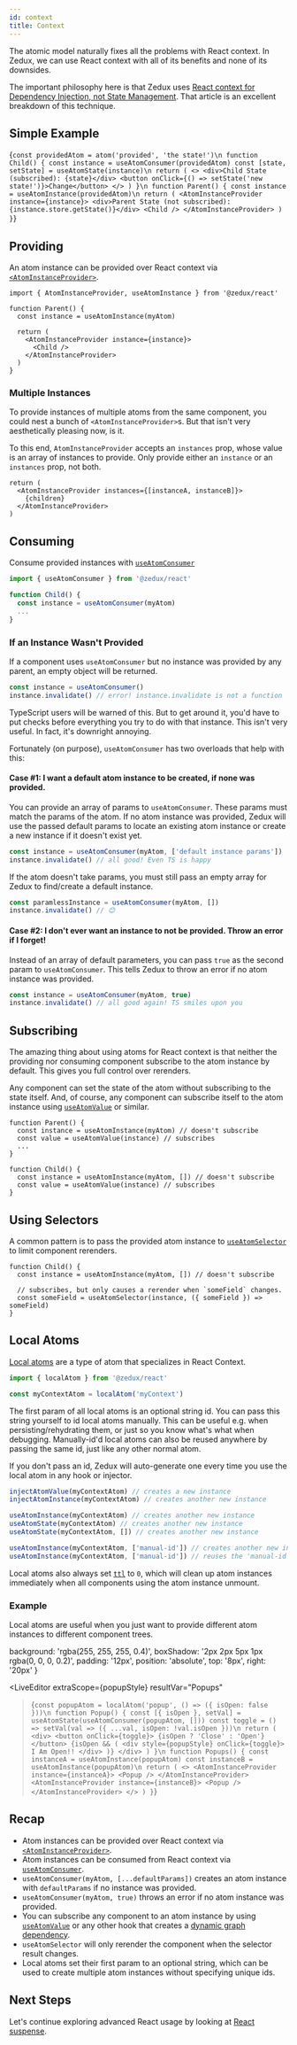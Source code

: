 ```yaml
---
id: context
title: Context
---
```



The atomic model naturally fixes all the problems with React context. In Zedux, we can use React context with all of its benefits and none of its downsides.

The important philosophy here is that Zedux uses [React context for Dependency Injection, not State Management](https://blog.testdouble.com/posts/2021-03-19-react-context-for-dependency-injection-not-state/). That article is an excellent breakdown of this technique.

## Simple Example

<LiveEditor resultVar="Parent">{`
const providedAtom = atom('provided', 'the state!')\n
function Child() {
  const instance = useAtomConsumer(providedAtom)
  const [state, setState] = useAtomState(instance)\n
  return (
    <>
      <div>Child State (subscribed): {state}</div>
      <button onClick={() => setState('new state!')}>Change</button>
    </>
  )
}\n
function Parent() {
  const instance = useAtomInstance(providedAtom)\n
  return (
    <AtomInstanceProvider instance={instance}>
      <div>Parent State (not subscribed): {instance.store.getState()}</div>
      <Child />
    </AtomInstanceProvider>
  )
}
`}</LiveEditor>

## Providing

An atom instance can be provided over React context via [`<AtomInstanceProvider>`](../api/components/AtomInstanceProvider).

```tsx
import { AtomInstanceProvider, useAtomInstance } from '@zedux/react'

function Parent() {
  const instance = useAtomInstance(myAtom)

  return (
    <AtomInstanceProvider instance={instance}>
      <Child />
    </AtomInstanceProvider>
  )
}
```

### Multiple Instances

To provide instances of multiple atoms from the same component, you could nest a bunch of `<AtomInstanceProvider>`s. But that isn't very aesthetically pleasing now, is it.

To this end, `AtomInstanceProvider` accepts an `instances` prop, whose value is an array of instances to provide. Only provide either an `instance` or an `instances` prop, not both.


```tsx
return (
  <AtomInstanceProvider instances={[instanceA, instanceB]}>
    {children}
  </AtomInstanceProvider>
)
```

## Consuming

Consume provided instances with [`useAtomConsumer`](../api/hooks/useAtomConsumer)

```ts
import { useAtomConsumer } from '@zedux/react'

function Child() {
  const instance = useAtomConsumer(myAtom)
  ...
}
```

### If an Instance Wasn't Provided

If a component uses `useAtomConsumer` but no instance was provided by any parent, an empty object will be returned.

```ts
const instance = useAtomConsumer()
instance.invalidate() // error! instance.invalidate is not a function
```

TypeScript users will be warned of this. But to get around it, you'd have to put checks before everything you try to do with that instance. This isn't very useful. In fact, it's downright annoying.

Fortunately (on purpose), `useAtomConsumer` has two overloads that help with this:

#### Case #1: I want a default atom instance to be created, if none was provided.

You can provide an array of params to `useAtomConsumer`. These params must match the params of the atom. If no atom instance was provided, Zedux will use the passed default params to locate an existing atom instance or create a new instance if it doesn't exist yet.

```ts
const instance = useAtomConsumer(myAtom, ['default instance params'])
instance.invalidate() // all good! Even TS is happy
```

If the atom doesn't take params, you must still pass an empty array for Zedux to find/create a default instance.

```ts
const paramlessInstance = useAtomConsumer(myAtom, [])
instance.invalidate() // 😊
```

#### Case #2: I don't ever want an instance to not be provided. Throw an error if I forget!

Instead of an array of default parameters, you can pass `true` as the second param to `useAtomConsumer`. This tells Zedux to throw an error if no atom instance was provided.

```ts
const instance = useAtomConsumer(myAtom, true)
instance.invalidate() // all good again! TS smiles upon you
```

## Subscribing

The amazing thing about using atoms for React context is that neither the providing nor consuming component subscribe to the atom instance by default. This gives you full control over rerenders.

Any component can set the state of the atom without subscribing to the state itself. And, of course, any component can subscribe itself to the atom instance using [`useAtomValue`](../api/hooks/useAtomValue) or similar.

```tsx
function Parent() {
  const instance = useAtomInstance(myAtom) // doesn't subscribe
  const value = useAtomValue(instance) // subscribes
  ...
}

function Child() {
  const instance = useAtomInstance(myAtom, []) // doesn't subscribe
  const value = useAtomValue(instance) // subscribes
}
```

## Using Selectors

A common pattern is to pass the provided atom instance to [`useAtomSelector`](../api/hooks/useAtomSelector) to limit component rerenders.

```tsx
function Child() {
  const instance = useAtomInstance(myAtom, []) // doesn't subscribe

  // subscribes, but only causes a rerender when `someField` changes.
  const someField = useAtomSelector(instance, ({ someField }) => someField)
}
```

## Local Atoms

[Local atoms](../api/classes/LocalAtom) are a type of atom that specializes in React Context.

```ts
import { localAtom } from '@zedux/react'

const myContextAtom = localAtom('myContext')
```

The first param of all local atoms is an optional string id. You can pass this string yourself to id local atoms manually. This can be useful e.g. when persisting/rehydrating them, or just so you know what's what when debugging. Manually-id'd local atoms can also be reused anywhere by passing the same id, just like any other normal atom.

If you don't pass an id, Zedux will auto-generate one every time you use the local atom in any hook or injector.

```ts
injectAtomValue(myContextAtom) // creates a new instance
injectAtomInstance(myContextAtom) // creates another new instance

useAtomInstance(myContextAtom) // creates another new instance
useAtomState(myContextAtom) // creates another new instance
useAtomState(myContextAtom, []) // creates another new instance

useAtomInstance(myContextAtom, ['manual-id']) // creates another new instance
useAtomInstance(myContextAtom, ['manual-id']) // reuses the 'manual-id' instance
```

Local atoms also always set [`ttl`](../api/StandardAtomBase#ttl) to `0`, which will clean up atom instances immediately when all components using the atom instance unmount.

### Example

Local atoms are useful when you just want to provide different atom instances to different component trees.

  background: 'rgba(255, 255, 255, 0.4)',
  boxShadow: '2px 2px 5px 1px rgba(0, 0, 0, 0.2)',
  padding: '12px',
  position: 'absolute',
  top: '8px',
  right: '20px'
}

<LiveEditor
  extraScope={popupStyle}
  resultVar="Popups"
>{`
const popupAtom = localAtom('popup', () => ({ isOpen: false }))\n
function Popup() {
  const [{ isOpen }, setVal] = useAtomState(useAtomConsumer(popupAtom, []))
  const toggle = () => setVal(val => ({ ...val, isOpen: !val.isOpen }))\n
  return (
    <div>
      <button onClick={toggle}>
        {isOpen ? 'Close' : 'Open'}
      </button>
      {isOpen && (
        <div style={popupStyle} onClick={toggle}>
          I Am Open!!
        </div>
      )}
    </div>
  )
}\n
function Popups() {
  const instanceA = useAtomInstance(popupAtom)
  const instanceB = useAtomInstance(popupAtom)\n
  return (
    <>
      <AtomInstanceProvider instance={instanceA}>
        <Popup />
      </AtomInstanceProvider>
      <AtomInstanceProvider instance={instanceB}>
        <Popup />
      </AtomInstanceProvider>
    </>
  )
}
`}</LiveEditor>

## Recap

- Atom instances can be provided over React context via [`<AtomInstanceProvider>`](../api/components/AtomInstanceProvider).
- Atom instances can be consumed from React context via [`useAtomConsumer`](../api/hooks/useAtomConsumer).
- `useAtomConsumer(myAtom, [...defaultParams])` creates an atom instance with `defaultParams` if no instance was provided.
- `useAtomConsumer(myAtom, true)` throws an error if no atom instance was provided.
- You can subscribe any component to an atom instance by using [`useAtomValue`](../api/hooks/useAtomValue) or any other hook that creates a [dynamic graph dependency](../api/glossary#dynamic-graph-dependency).
- `useAtomSelector` will only rerender the component when the selector result changes.
- Local atoms set their first param to an optional string, which can be used to create multiple atom instances without specifying unique ids.

## Next Steps

Let's continue exploring advanced React usage by looking at [React suspense](suspense).
